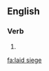 ==English==

===Verb===
{{head|en|head=[[laid]] [[siege]]}}

# {{en-simple past of|lay siege}}

[[fa:laid siege]]